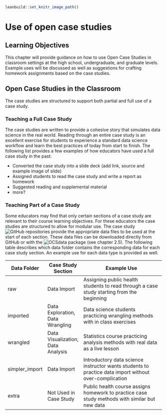 
```r
leanbuild::set_knitr_image_path()
```

# Use of open case studies

## Learning Objectives

This chapter will provide guidance on how to use Open Case Studies in classroom settings at the high school, undergraduate, and graduate levels. Example uses will be discussed as well as suggestions for crafting homework assignments based on the case studies. 

## Open Case Studies in the Classroom

The case studies are structured to support both partial and full use of a case study.  

### Teaching a Full Case Study

The case studies are written to provide a cohesive story that simulates data science in the real world. Reading through an entire case study is an excellent exercise for students to experience a standard data science workflow and learn the best practices of today from start to finish. The following list provides a few examples of how educators have used a full case study in the past: 

- Converted the case study into a slide deck (add link, source and example image of slide)
- Assigned students to read the case study and write a report as homework
- Suggested reading and supplemental material 
- more? 

### Teaching Part of a Case Study

Some educators may find that only certain sections of a case study are relevant to their course learning objectives. For these educators the case studies are structured to allow for modular use. The case study ![GitHub repositories](https://github.com/opencasestudies) provide the appropriate data files to be used at the start of each section. These data files can be downloaded directly from GitHub or with the ![OCSdata](https://github.com/opencasestudies/OCSdata) package (see chapter 2.5). The following table describes which data folder contains the corresponding data for each case study section. An example use for each data type is provided as well. 

| Data Folder    | Case Study Section                | Example Use                                                                                           |
| -------------- | --------------------------------- | ----------------------------------------------------------------------------------------------------- |
| raw            | Data Import                       | Assigning public health students to read through a case study starting from the beginning             |
| imported       | Data Exploration, Data Wrangling  | Data science students practicing wrangling methods with in class exercises                            |
| wrangled       | Data Visualization, Data Analysis | Statistics course practicing analysis methods with real data as a live lesson                         |
| simpler_import | Data Import                       | Introductory data science instructor wants students to practice data import without over-complication |
| extra          | Not Used in Case Study            | Public health course assigns homework to practice case study methods with similar but new data        | 

